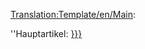 <noinclude>[[Translation:Template/en/Main]]</noinclude><noinclude></noinclude>:<div class="noprint relarticle mainarticle">''Hauptartikel: [[{{{1}}}|{{{l1|{{{1}}}}}}]]</div>